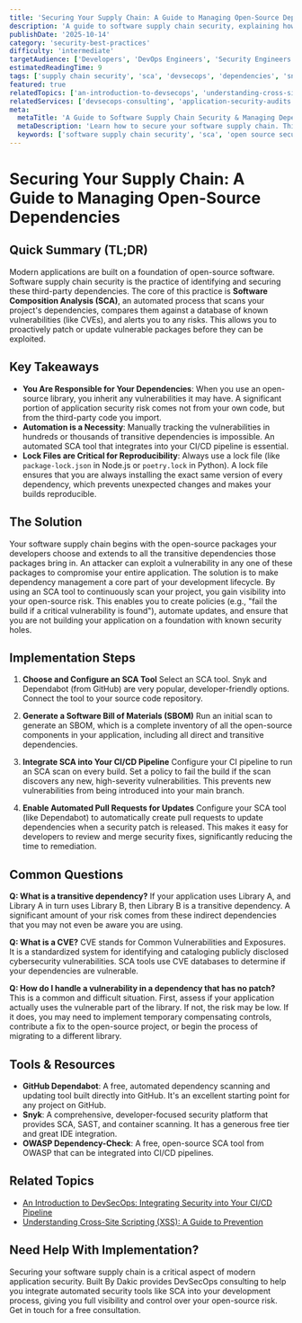 ```yaml
---
title: 'Securing Your Supply Chain: A Guide to Managing Open-Source Dependencies'
description: 'A guide to software supply chain security, explaining how to find and mitigate vulnerabilities in your open-source dependencies using Software Composition Analysis (SCA).'
publishDate: '2025-10-14'
category: 'security-best-practices'
difficulty: 'intermediate'
targetAudience: ['Developers', 'DevOps Engineers', 'Security Engineers']
estimatedReadingTime: 9
tags: ['supply chain security', 'sca', 'devsecops', 'dependencies', 'snyk']
featured: true
relatedTopics: ['an-introduction-to-devsecops', 'understanding-cross-site-scripting-xss-a-guide-to-prevention']
relatedServices: ['devsecops-consulting', 'application-security-audits']
meta:
  metaTitle: 'A Guide to Software Supply Chain Security & Managing Dependencies'
  metaDescription: 'Learn how to secure your software supply chain. This guide covers Software Composition Analysis (SCA) and best practices for managing open-source dependencies.'
  keywords: ['software supply chain security', 'sca', 'open source security', 'dependency management']
---
```


# Securing Your Supply Chain: A Guide to Managing Open-Source Dependencies

## Quick Summary (TL;DR)

Modern applications are built on a foundation of open-source software. Software supply chain security is the practice of identifying and securing these third-party dependencies. The core of this practice is **Software Composition Analysis (SCA)**, an automated process that scans your project's dependencies, compares them against a database of known vulnerabilities (like CVEs), and alerts you to any risks. This allows you to proactively patch or update vulnerable packages before they can be exploited.

## Key Takeaways

- **You Are Responsible for Your Dependencies**: When you use an open-source library, you inherit any vulnerabilities it may have. A significant portion of application security risk comes not from your own code, but from the third-party code you import.
- **Automation is a Necessity**: Manually tracking the vulnerabilities in hundreds or thousands of transitive dependencies is impossible. An automated SCA tool that integrates into your CI/CD pipeline is essential.
- **Lock Files are Critical for Reproducibility**: Always use a lock file (like `package-lock.json` in Node.js or `poetry.lock` in Python). A lock file ensures that you are always installing the exact same version of every dependency, which prevents unexpected changes and makes your builds reproducible.

## The Solution

Your software supply chain begins with the open-source packages your developers choose and extends to all the transitive dependencies those packages bring in. An attacker can exploit a vulnerability in any one of these packages to compromise your entire application. The solution is to make dependency management a core part of your development lifecycle. By using an SCA tool to continuously scan your project, you gain visibility into your open-source risk. This enables you to create policies (e.g., "fail the build if a critical vulnerability is found"), automate updates, and ensure that you are not building your application on a foundation with known security holes.

## Implementation Steps

1.  **Choose and Configure an SCA Tool**
    Select an SCA tool. Snyk and Dependabot (from GitHub) are very popular, developer-friendly options. Connect the tool to your source code repository.

2.  **Generate a Software Bill of Materials (SBOM)**
    Run an initial scan to generate an SBOM, which is a complete inventory of all the open-source components in your application, including all direct and transitive dependencies.

3.  **Integrate SCA into Your CI/CD Pipeline**
    Configure your CI pipeline to run an SCA scan on every build. Set a policy to fail the build if the scan discovers any new, high-severity vulnerabilities. This prevents new vulnerabilities from being introduced into your main branch.

4.  **Enable Automated Pull Requests for Updates**
    Configure your SCA tool (like Dependabot) to automatically create pull requests to update dependencies when a security patch is released. This makes it easy for developers to review and merge security fixes, significantly reducing the time to remediation.

## Common Questions

**Q: What is a transitive dependency?**
If your application uses Library A, and Library A in turn uses Library B, then Library B is a transitive dependency. A significant amount of your risk comes from these indirect dependencies that you may not even be aware you are using.

**Q: What is a CVE?**
CVE stands for Common Vulnerabilities and Exposures. It is a standardized system for identifying and cataloging publicly disclosed cybersecurity vulnerabilities. SCA tools use CVE databases to determine if your dependencies are vulnerable.

**Q: How do I handle a vulnerability in a dependency that has no patch?**
This is a common and difficult situation. First, assess if your application actually uses the vulnerable part of the library. If not, the risk may be low. If it does, you may need to implement temporary compensating controls, contribute a fix to the open-source project, or begin the process of migrating to a different library.

## Tools & Resources

- **GitHub Dependabot**: A free, automated dependency scanning and updating tool built directly into GitHub. It's an excellent starting point for any project on GitHub.
- **Snyk**: A comprehensive, developer-focused security platform that provides SCA, SAST, and container scanning. It has a generous free tier and great IDE integration.
- **OWASP Dependency-Check**: A free, open-source SCA tool from OWASP that can be integrated into CI/CD pipelines.

## Related Topics

- [An Introduction to DevSecOps: Integrating Security into Your CI/CD Pipeline](/category/devops/an-introduction-to-devsecops)
- [Understanding Cross-Site Scripting (XSS): A Guide to Prevention](/category/security-best-practices/understanding-cross-site-scripting-xss-a-guide-to-prevention)

## Need Help With Implementation?

Securing your software supply chain is a critical aspect of modern application security. Built By Dakic provides DevSecOps consulting to help you integrate automated security tools like SCA into your development process, giving you full visibility and control over your open-source risk. Get in touch for a free consultation.
